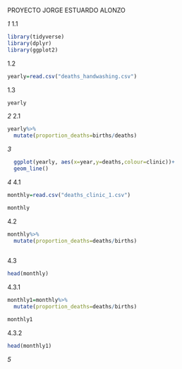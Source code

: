 PROYECTO
JORGE ESTUARDO ALONZO


*1*
1.1
```r
library(tidyverse)
library(dplyr)
library(ggplot2)
```
1.2
```r
yearly=read.csv("deaths_handwashing.csv")
```
1.3

```r
yearly
```
*2*
2.1
```r
yearly%>%
  mutate(proportion_deaths=births/deaths)
```
*3*
```r
  ggplot(yearly, aes(x=year,y=deaths,colour=clinic))+
  geom_line()
```

*4*
4.1
```r
monthly=read.csv("deaths_clinic_1.csv")

monthly
```
4.2

```r

monthly%>%
  mutate(proportion_deaths=deaths/births)
  

```

4.3
```r
head(monthly)
```
4.3.1
```r
monthly1=monthly%>%
  mutate(proportion_deaths=deaths/births)
```

```r
monthly1
```
4.3.2
```r
head(monthly1)
```

*5*

```r




```


